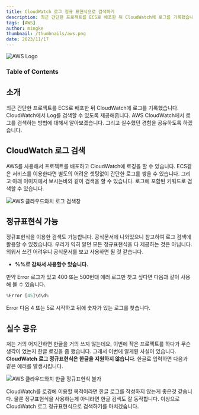```yaml
---
title: CloudWatch 로그 정규 표현식으로 검색하기
description: 최근 간단한 프로젝트를 ECS로 배포한 뒤 CloudWatch에 로그를 기록했습니다. CloudWatch에서 Log를 검색할 수 있도록 제공해줍니다. AWS CloudWatch에서 로그를 검색하는 방법에 대해서 알아보겠습니다. 그리고 실수했던 경험을 공유하도록 하겠습니다.
tags: [AWS]
author: mingke
thumbnail: /thumbnails/aws.png
date: 2023/11/17
---
```


<Image src="/thumbnails/aws.png" alt="AWS Logo" />

### Table of Contents

## 소개

최근 간단한 프로젝트를 ECS로 배포한 뒤 CloudWatch에 로그를 기록했습니다. CloudWatch에서 Log를 검색할 수 있도록 제공해줍니다. AWS CloudWatch에서 로그를 검색하는 방법에 대해서 알아보겠습니다. 그리고 실수했던 경험을 공유하도록 하겠습니다.

## CloudWatch 로그 검색

AWS를 사용해서 프로젝트를 배포하고 CloudWatch에 로깅을 할 수 있습니다. ECS같은 서비스를 이용한다면 별도의 어려운 셋팅없이 간단한 로그를 쌓을 수 있습니다. 그리고 아래 이미지에서 보시는바와 같이 검색을 할 수 있습니다. 로그에 포함된 키워드로 검색할 수 있습니다.

<Image src="/cloudwatch-log-regex/01.png" alt="AWS 클라우드와치 로그 검색창" />

## 정규표현식 가능

<Link url="https://docs.aws.amazon.com/AmazonCloudWatch/latest/logs/FilterAndPatternSyntax.html#matching-terms-events" />

정규표현식을 이용한 검색도 가능합니다. 공식문서에 나와있으니 참고하여 로그 검색에 활용할 수 있겠습니다. 우리가 익히 알던 모든 정규표현식을 다 제공하는 것은 아닙니다. 외워서 쓰긴 어려우니 공식문서를 보고 사용하면 될 것 같습니다.

- **%%로 감싸서 사용할수 있습니다.**

만약 Error 로그가 있고 400 또는 500번대 에러 로그만 찾고 싶다면 다음과 같이 사용해 볼 수 있습니다.

```python
%Error [45]\d\d%
```

Error 다음 4 또는 5로 시작하고 뒤에 숫자가 있는 로그를 찾습니다.

## 실수 공유

저는 거의 어지간하면 한글을 거의 쓰지 않는데요, 이번에 작은 프로젝트를 하다가 무슨생각이 었는지 한글 로깅을 좀 했습니다. 그래서 이번에 알게된 사실이 있습니다. **CloudWatch 로그 정규표현식은 한글을 지원하지 않습니다**. 한글로 입력하면 다음과 같은 에러를 발생시킵니다.

<Image src="/cloudwatch-log-regex/02.png" alt="AWS 클라우드와치 한글 정규표현식 불가" />

CloudWatch를 로깅에 이용할 목적이라면 한글 로그를 작성하지 않는게 좋은것 같습니다. 물론 정규표현식을 사용하는게 아니라면 한글 검색도 잘 동작합니다.
이상으로 CloudWatch 로그 정규표현식으로 검색하기를 마치겠습니다.
